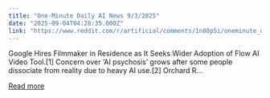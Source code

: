 ```yaml
---
title: "One-Minute Daily AI News 9/3/2025"
date: "2025-09-04T04:28:35.000Z"
link: "https://www.reddit.com/r/artificial/comments/1n80p5i/oneminute_daily_ai_news_932025/"
---
```


Google Hires Filmmaker in Residence as It Seeks Wider Adoption of Flow AI Video Tool.[1]
 Concern over ‘AI psychosis’ grows after some people dissociate from reality due to heavy AI use.[2]
 Orchard R...

[Read more](https://www.reddit.com/r/artificial/comments/1n80p5i/oneminute_daily_ai_news_932025/)
